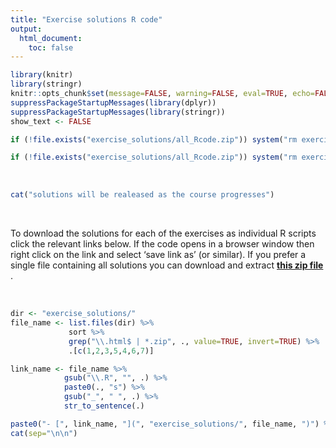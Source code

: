```yaml
---
title: "Exercise solutions R code"
output: 
  html_document:
    toc: false
---
```


```r
library(knitr)
library(stringr)
knitr::opts_chunk$set(message=FALSE, warning=FALSE, eval=TRUE, echo=FALSE)
suppressPackageStartupMessages(library(dplyr))
suppressPackageStartupMessages(library(stringr))
show_text <- FALSE
```

```r
if (!file.exists("exercise_solutions/all_Rcode.zip")) system("rm exercise_solutions/all_Rcode.zip ; zip -r exercise_solutions/all_Rcode.zip exercise_solutions -x '*.html' -x '*.DS_Store'")
```

```r
if (!file.exists("exercise_solutions/all_Rcode.zip")) system("rm exercise_solutions/all_Rcode.zip ; zip -r exercise_solutions/all_Rcode.zip exercise_solutions -x '*.html' -x '*.DS_Store' -x '*.R'")
```

\  

```r
cat("solutions will be realeased as the course progresses")
```

\  

To download the solutions for each of the exercises as individual R scripts click the relevant links below. If the code opens in a browser window then right click on the link and select 'save link as' (or similar). If you prefer a single file containing all solutions you can download and extract **[this zip file <i class="fa fa-file-archive-o" aria-hidden="true"></i>](exercise_solutions/all_Rcode.zip)**.

\  

```r
dir <- "exercise_solutions/"
file_name <- list.files(dir) %>%
             sort %>% 
             grep("\\.html$ | *.zip", ., value=TRUE, invert=TRUE) %>% 
             .[c(1,2,3,5,4,6,7)]

link_name <- file_name %>%
            gsub("\\.R", "", .) %>%
            paste0(., "s") %>%
            gsub("_", " ", .) %>%
            str_to_sentence(.)

paste0("- [", link_name, "](", "exercise_solutions/", file_name, ")") %>%
cat(sep="\n\n")
```
